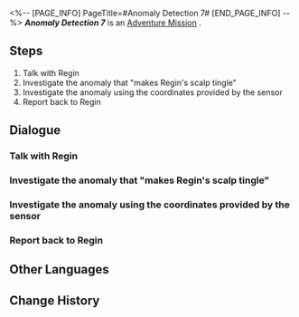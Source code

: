 <%-- [PAGE_INFO]
PageTitle=#Anomaly Detection 7#
[END_PAGE_INFO] --%>
{{Stub|Dialogue, characters, and location(s)}}
{{Mission Infobox
|id            = 8000187
|title         = 
|image         = Mission Anomaly Detection 7.png
|type          = Adventure
|event_name    = 
|chapter       = 
|requirements  = 
* [[Trailblaze Mission]] ''[[The Past Will Return as an Avalanche]]'' completed
* [[Adventure Mission]] ''[[Anomaly Detection 6]]'' completed
* Reach [[Trailblaze Level]] 21
|summary       = <!--official mission summary from Fate's Atlas-->
|characters    = <!--characters that appear in this mission-->
|startLocation = <!--location as it intially appears on the mission screen-->
|world         = <!--i.e. Penacony-->
|area          = <!--i.e. A Child's Dream-->
|prev          = 
|next          = 
|exp           = 
|credits       = 5000
|stellarJade   = 
|other         = {{Card List||delim=;}}
}}
'''''Anomaly Detection 7''''' is an [[Adventure Mission]]<!--in [world]-->.

==Steps==
# Talk with Regin
# Investigate the anomaly that "makes Regin's scalp tingle"
# Investigate the anomaly using the coordinates provided by the sensor
# Report back to Regin

<!--
==Gameplay Notes==

--><!--
==Trial Character==

-->
==Dialogue==
{{Stub Dialogue}}
===Talk with Regin===
{{Mission Description|type=adventure|location=<!--to be added-->|Regin's sensor found something again! Head to the Goethe Hotel to learn about the details!}}
{{Dialogue Start}}
:{{tx}}
{{Dialogue End}}

===Investigate the anomaly that "makes Regin's scalp tingle"===
{{Mission Description|type=adventure|location=<!--to be added-->|update|This intuition that "makes Regin's scalp tingle"... It kinda feels different?}}
{{Dialogue Start}}
:{{tx}}
{{Dialogue End}}

===Investigate the anomaly using the coordinates provided by the sensor===
{{Mission Description|type=adventure|location=<!--to be added-->|update|Examine the anomaly at the site using the mysterious coordinates provided by the sensor.}}
{{Dialogue Start}}
:{{tx}}
{{Dialogue End}}

===Report back to Regin===
{{Mission Description|type=adventure|location=<!--to be added-->|update|This anomalous Trotter is different from the ones before. Regin is concerned that you might have gotten into an accident. Return to the Goethe Hotel and put each other's minds at ease!}}
{{Dialogue Start}}
:{{tx}}
{{Dialogue End}}

==Other Languages==
{{Other Languages
|en   = Anomaly Detection 7
|zhs  = 异常勘测•其七
|zht  = 異常勘測·其七
|ja   = 異常観測・7
|ko   = 이상 조사•7
|es   = Detección de anomalías VII
|fr   = Détection d'anomalie 7
|ru   = Обнаружение аномалии VII
|th   = ตรวจสอบความผิดปกติ 7
|vi   = Thăm Dò Bất Thường 7
|de   = Anomalieforschung (Teil 7)
|id   = Keanehan Terdeteksi 7
|pt   = Detecção de Anomalia 7
}}

==Change History==
{{Change History|1.2}}
